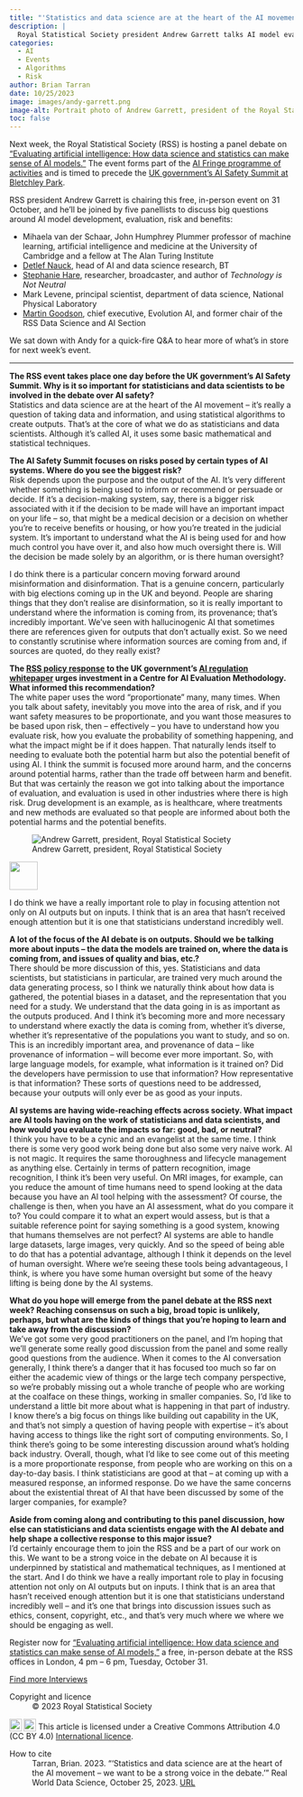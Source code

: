 ```yaml
---
title: "'Statistics and data science are at the heart of the AI movement -- we want to be a strong voice in the debate'"
description: |
  Royal Statistical Society president Andrew Garrett talks AI model evaluation and risk, and why training data and model inputs deserve greater attention in discussions over AI safety.
categories:
  - AI
  - Events
  - Algorithms
  - Risk
author: Brian Tarran
date: 10/25/2023
image: images/andy-garrett.png
image-alt: Portrait photo of Andrew Garrett, president of the Royal Statistical Society.
toc: false
---
```


Next week, the Royal Statistical Society (RSS) is hosting a panel debate on ["Evaluating artificial intelligence: How data science and statistics can make sense of AI models."](https://rss.org.uk/training-events/events/events-2023/rss-events/evaluating-artificial-intelligence-how-data-scienc/#fulleventinfo) The event forms part of the [AI Fringe programme of activities](https://aifringe.org/) and is timed to precede the [UK government's AI Safety Summit at Bletchley Park](https://www.gov.uk/government/publications/ai-safety-summit-introduction).

RSS president Andrew Garrett is chairing this free, in-person event on 31 October, and he'll be joined by five panellists to discuss big questions around AI model development, evaluation, risk and benefits:

- Mihaela van der Schaar, John Humphrey Plummer professor of machine learning, artificial intelligence and medicine at the University of Cambridge and a fellow at The Alan Turing Institute
- [Detlef Nauck](https://realworlddatascience.net/viewpoints/editors-blog/posts/2023/01/27/talking-chatgpt.html), head of AI and data science research, BT
- [Stephanie Hare](https://realworlddatascience.net/viewpoints/interviews/posts/2023/04/28/stephanie-hare.html), researcher, broadcaster, and author of *Technology is Not Neutral*
- Mark Levene, principal scientist, department of data science, National Physical Laboratory
- [Martin Goodson](https://realworlddatascience.net/viewpoints/posts/2023/10/20/ai-for-humanity.html), chief executive, Evolution AI, and former chair of the RSS Data Science and AI Section

We sat down with Andy for a quick-fire Q&A to hear more of what's in store for next week's event.

::: keyline
---
:::

**The RSS event takes place one day before the UK government’s AI Safety Summit. Why is it so important for statisticians and data scientists to be involved in the debate over AI safety?**\
Statistics and data science are at the heart of the AI movement -- it's really a question of taking data and information, and using statistical algorithms to create outputs. That's at the core of what we do as statisticians and data scientists. Although it's called AI, it uses some basic mathematical and statistical techniques.

**The AI Safety Summit focuses on risks posed by certain types of AI systems. Where do you see the biggest risk?**\
Risk depends upon the purpose and the output of the AI. It's very different whether something is being used to inform or recommend or persuade or decide. If it's a decision-making system, say, there is a bigger risk associated with it if the decision to be made will have an important impact on your life -- so, that might be a medical decision or a decision on whether you're to receive benefits or housing, or how you're treated in the judicial system. It's important to understand what the AI is being used for and how much control you have over it, and also how much oversight there is. Will the decision be made solely by an algorithm, or is there human oversight?

I do think there is a particular concern moving forward around misinformation and disinformation. That is a genuine concern, particularly with big elections coming up in the UK and beyond. People are sharing things that they don't realise are disinformation, so it is really important to understand where the information is coming from, its provenance; that's incredibly important. We've seen with hallucinogenic AI that sometimes there are references given for outputs that don't actually exist. So we need to constantly scrutinise where information sources are coming from and, if sources are quoted, do they really exist?

**The [RSS policy response](https://rss.org.uk/RSS/media/File-library/Policy/2023/RSS-AI-white-paper-response-v2-2.pdf) to the UK government’s [AI regulation whitepaper](https://www.gov.uk/government/publications/ai-regulation-a-pro-innovation-approach/white-paper) urges investment in a Centre for AI Evaluation Methodology. What informed this recommendation?**\
The white paper uses the word "proportionate" many, many times. When you talk about safety, inevitably you move into the area of risk, and if you want safety measures to be proportionate, and you want those measures to be based upon risk, then -- effectively -- you have to understand how you evaluate risk, how you evaluate the probability of something happening, and what the impact might be if it does happen. That naturally lends itself to needing to evaluate both the potential harm but also the potential benefit of using AI. I think the summit is focused more around harm, and the concerns around potential harms, rather than the trade off between harm and benefit. But that was certainly the reason we got into talking about the importance of evaluation, and evaluation is used in other industries where there is high risk. Drug development is an example, as is healthcare, where treatments and new methods are evaluated so that people are informed about both the potential harms and the potential benefits.

::: {.pullquote-container}
::: grid
::: {.g-col-12 .g-col-lg-4}
![Andrew Garrett, president, Royal Statistical Society](images/andy-garrett-crop.png){fig-alt="Portrait photo of Andrew Garrett" fig-align="left"}
::: 
::: {.g-col-12 .g-col-lg-8 .pullquote-grid .pullquote}
![](/images/pullquote-purple.png){width="50px"}

I do think we have a really important role to play in focusing attention not only on AI outputs but on inputs. I think that is an area that hasn't received enough attention but it is one that statisticians understand incredibly well.
:::
:::
:::

**A lot of the focus of the AI debate is on outputs. Should we be talking more about inputs -- the data the models are trained on, where the data is coming from, and issues of quality and bias, etc.?**\
There should be more discussion of this, yes. Statisticians and data scientists, but statisticians in particular, are trained very much around the data generating process, so I think we naturally think about how data is gathered, the potential biases in a dataset, and the representation that you need for a study. We understand that the data going in is as important as the outputs produced. And I think it's becoming more and more necessary to understand where exactly the data is coming from, whether it's diverse, whether it's representative of the populations you want to study, and so on. This is an incredibly important area, and provenance of data -- like provenance of information -- will become ever more important. So, with large language models, for example, what information is it trained on? Did the developers have permission to use that information? How representative is that information? These sorts of questions need to be addressed, because your outputs will only ever be as good as your inputs.

**AI systems are having wide-reaching effects across society. What impact are AI tools having on the work of statisticians and data scientists, and how would you evaluate the impacts so far: good, bad, or neutral?**\
I think you have to be a cynic and an evangelist at the same time. I think there is some very good work being done but also some very naive work. AI is not magic. It requires the same thoroughness and lifecycle management as anything else. Certainly in terms of pattern recognition, image recognition, I think it's been very useful. On MRI images, for example, can you reduce the amount of time humans need to spend looking at the data because you have an AI tool helping with the assessment? Of course, the challenge is then, when you have an AI assessment, what do you compare it to? You could compare it to what an expert would assess, but is that a suitable reference point for saying something is a good system, knowing that humans themselves are not perfect? AI systems are able to handle large datasets, large images, very quickly. And so the speed of being able to do that has a potential advantage, although I think it depends on the level of human oversight. Where we're seeing these tools being advantageous, I think, is where you have some human oversight but some of the heavy lifting is being done by the AI systems.

**What do you hope will emerge from the panel debate at the RSS next week? Reaching consensus on such a big, broad topic is unlikely, perhaps, but what are the kinds of things that you're hoping to learn and take away from the discussion?**\
We've got some very good practitioners on the panel, and I'm hoping that we'll generate some really good discussion from the panel and some really good questions from the audience. When it comes to the AI conversation generally, I think there's a danger that it has focused too much so far on either the academic view of things or the large tech company perspective, so we're probably missing out a whole tranche of people who are working at the coalface on these things, working in smaller companies. So, I'd like to understand a little bit more about what is happening in that part of industry. I know there's a big focus on things like building out capability in the UK, and that's not simply a question of having people with expertise -- it's about having access to things like the right sort of computing environments. So, I think there's going to be some interesting discussion around what's holding back industry. Overall, though, what I'd like to see come out of this meeting is a more proportionate response, from people who are working on this on a day-to-day basis. I think statisticians are good at that -- at coming up with a measured response, an informed response. Do we have the same concerns about the existential threat of AI that have been discussed by some of the larger companies, for example?

**Aside from coming along and contributing to this panel discussion, how else can statisticians and data scientists engage with the AI debate and help shape a collective response to this major issue?**\
I'd certainly encourage them to join the RSS and be a part of our work on this. We want to be a strong voice in the debate on AI because it is underpinned by statistical and mathematical techniques, as I mentioned at the start. And I do think we have a really important role to play in focusing attention not only on AI outputs but on inputs. I think that is an area that hasn't received enough attention but it is one that statisticians understand incredibly well -- and it's one that brings into discussion issues such as ethics, consent, copyright, etc., and that's very much where we where we should be engaging as well.

::: {.callout-note appearance="simple"}
Register now for ["Evaluating artificial intelligence: How data science and statistics can make sense of AI models,"](https://rss.org.uk/training-events/events/events-2023/rss-events/evaluating-artificial-intelligence-how-data-scienc/#fulleventinfo) a free, in-person debate at the RSS offices in London, 4 pm -- 6 pm, Tuesday, October 31.
:::

::: {.article-btn}
[Find more Interviews](/viewpoints/interviews/index.qmd)
:::

::: {.further-info}
::: grid
::: {.g-col-12 .g-col-md-6}
Copyright and licence
: &copy; 2023 Royal Statistical Society

<a href="http://creativecommons.org/licenses/by/4.0/?ref=chooser-v1" target="_blank" rel="license noopener noreferrer" style="display:inline-block;"> <img style="height:22px!important;vertical-align:text-bottom;" src="https://mirrors.creativecommons.org/presskit/icons/cc.svg?ref=chooser-v1"><img style="height:22px!important;margin-left:3px;vertical-align:text-bottom;" src="https://mirrors.creativecommons.org/presskit/icons/by.svg?ref=chooser-v1"></a> This article is licensed under a Creative Commons Attribution 4.0 (CC BY 4.0) <a href="http://creativecommons.org/licenses/by/4.0/?ref=chooser-v1" target="_blank" rel="license noopener noreferrer" style="display:inline-block;"> International licence</a>.
  
:::

::: {.g-col-12 .g-col-md-6}
How to cite
: Tarran, Brian. 2023. "'Statistics and data science are at the heart of the AI movement -- we want to be a strong voice in the debate.'" Real World Data Science, October 25, 2023. [URL](https://realworlddatascience.net/viewpoints/interviews/posts/2023/10/25/evaluating-ai.html)
:::
:::
:::